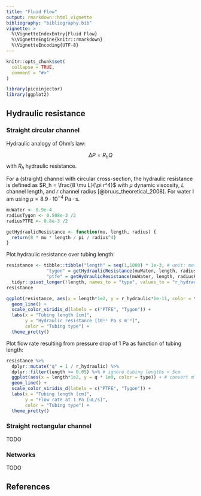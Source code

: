 ```yaml
---
title: "Fluid Flow"
output: rmarkdown::html_vignette
bibliography: "bibliography.bib"
vignette: >
  %\VignetteIndexEntry{Fluid Flow}
  %\VignetteEngine{knitr::rmarkdown}
  %\VignetteEncoding{UTF-8}
---
```


```r
knitr::opts_chunk$set(
  collapse = TRUE,
  comment = "#>"
)
```

```r
library(picoinjector)
library(ggplot2)
```

## Hydraulic resistance

### Straight circular channel

Hydraulic analogy of Ohm's law:

$$\Delta P = R_h Q$$ with $R_h$ hydraulic resistance.

For a (straight) channel with circular cross-section, the hydraulic resistance is defined as $R_h = \frac{8 \mu L}{\pi r^4}$ with $\mu$ dynamic viscosity, $L$ channel length, and $r$ channel radius [@bruus_theoretical_2008].
For water I am using $\mu = 8.9 \cdot 10^{-4} \; \mathrm{Pa \cdot s}$.



```r
muWater <- 8.9e-4
radiusTygon <- 0.508e-3 /2
radiusPTFE <- 0.8e-3 /2

getHydraulicResistance <- function(mu, length, radius) {
  return(8 * mu * length / pi / radius^4)
}
```



Plot hydraulic resistance over tubing length:

```r
resistance <- tibble::tibble("length" = seq(1,1000) * 1e-3, # unit: meters
               "tygon" = getHydraulicResistance(muWater, length, radiusTygon),
               "ptfe" = getHydraulicResistance(muWater, length, radiusPTFE)) %>% 
  tidyr::pivot_longer(!length, names_to = "type", values_to = "r_hydraulic")
resistance

ggplot(resistance, aes(x = length*1e2, y = r_hydraulic*1e-11, color = type)) + 
  geom_line() + 
  scale_color_viridis_d(labels = c("PTFE", "Tygon")) + 
  labs(x = "Tubing length [cm]",
       y = "Hydraulic resistance [10¹¹ Pa s m⁻³]",
       color = "Tubing type") + 
  theme_pretty()
```





Plot flow rate resulting from pressure drop of 1 Pa as function of tubing length:

```r
resistance %>% 
  dplyr::mutate("q" = 1 / r_hydraulic) %>%
  dplyr::filter(length >= 0.05) %>% # ignore tubing lengths < 5cm
  ggplot(aes(x = length*1e2, y = q * 1e9, color = type)) + # convert m^3/s into uL/s
  geom_line() + 
  scale_color_viridis_d(labels = c("PTFE", "Tygon")) + 
  labs(x = "Tubing length [cm]",
       y = "Flow rate at 1 Pa [uL/s]",
       color = "Tubing type") + 
  theme_pretty()
```







### Straight rectangular channel

TODO



### Networks

TODO

## References
